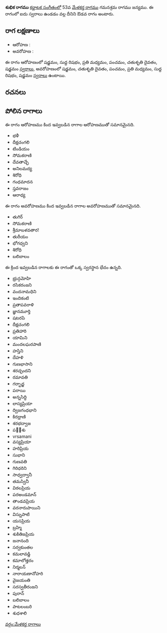 {{Infobox ragam
	| name          	= శుభిక
	| synonym	    	= 
	| mela          	= 
	| chakra        	= 
	| janaka        	= 
	| type          	= ఔడవ
	| arohanam      	= {{svaraC|S|R1|M2|P|D2|S'}} 
	| avarohanam    	= {{svaraC|S'|D2|P|M2|R1|S}}
	| jeeva         	=
	| chhaya        	=
	| nyasa         	=
	| vishesha      	= 
	| equivalent  		= 
}}
{{కర్ణాటక సంగీత రాగాలు}}
'''శుభిక రాగము''' [[కర్ణాటక సంగీతం]]లో 53వ [[మేళకర్త రాగము]] గమనశ్రమ రాగము జన్యము.  ఈ రాగంలో ఐదు స్వరాలు ఉండడం వల్ల దీనిని ఔడవ రాగం అంటారు.


==రాగ లక్షణాలు==


* ఆరోహణ : {{svaraC|S|R1|M2|P|D2|S'}} 
* అవరోహణ : {{svaraC|S'|D2|P|M2|R1|S}}

ఈ రాగం ఆరోహణంలో షడ్జమం, సుద్ద రిషభం, ప్రతి మధ్యమం, పంచమం, చతుశృతి దైవతం, షడ్జమం [[స్వరాలు]], అవరోహణంలో షడ్జమం, చతుశృతి దైవతం, పంచమం, ప్రతి మధ్యమం, సుద్ద రిషభం, షడ్జమం [[స్వరాలు]] ఉంటాయి.

==రచనలు==



==పోలిన రాగాలు==
ఈ రాగం ఆరోహణము కింద ఇవ్వబడిన రాగాల ఆరోహణముతో సమానమైనది.
* భళీ
* దీక్షచంగలి
* టిండియం
* సోమకరాణి
* దేవతాచ్ఛే
* అనిలమద్య
* శిరోధి
* గంధమాదన
* స్తవరాజం
* ఆరాధ్య

ఈ రాగం అవరోహణము కింద ఇవ్వబడిన రాగాల అవరోహణముతో సమానమైనది.
* తుగిర్
* సోమకరాణి
* శ్రీమాబళవతార!
* తురీయం
* భోగధ్వని
* శిరోధి
* బలిబాలం

ఈ క్రింద ఇవ్వబడిన రాగాలకు ఈ రాగంతో ఒక్క స్వరస్థాన భేదం ఉన్నది.
* భ్రున్గమోహి
* రసికరంజని
* వందనామధిని
* ఇందికంటి
* ప్రతాపవరాళి
* జ్ఞానమూర్తి
* షటరపి
* దీక్షచంగలి
* ప్రతిహారి
* యామిని
* మందలఘరపాణి
* హస్తిని
* దేహళి
* గుణభాసాని
* శరచ్ఛందని
* రమావతి
* గర్భాద్జ
* పరాయి
* అన్నసిద్ధి
* లాస్యప్రియా
* ద్విజగంధభాని
* కిరధ్రాణి
* శరభద్వాజ
* పల఼శు
* vrsamani
* వస్యప్రియా
* హరిప్రియ
* సుభాని
* గుణవతి
* గిరిధరిని
* సాధ్వద్వానీ
* తమస్వినీ
* విఠలప్రియ
* పరఅండమాన్
* తాండవప్రియ
* వరనారుపాయిని
* విస్నుపాటి
* యసప్రియ
* బ్రహ్మి
* శుకితిజప్రియ
* జనానంది
* సర్వకుంతల
* కమలావడ్డి
* కమాలోత్తరం
* నిర్మలన్
* నారాయణానోహరి
* వైజయంతి
* సరస్వతీరంజని
* పురాన్
* బలిబాలం
* పాటలంబరి
* శుధశాలి



[[వర్గం:మేళకర్త రాగాలు]]